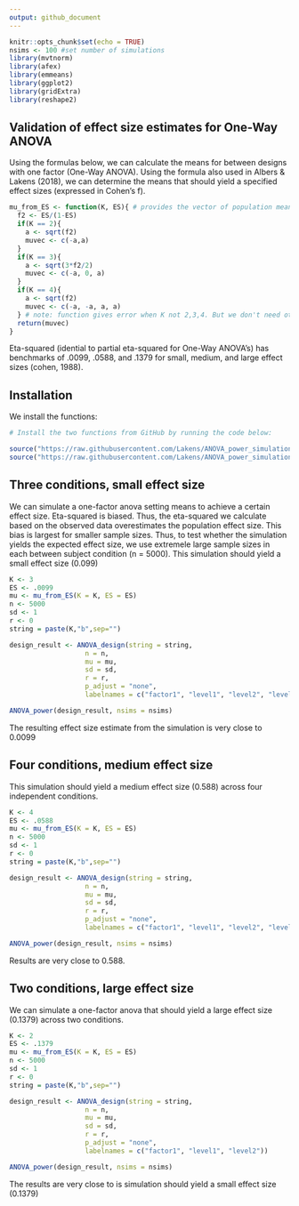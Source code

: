 ```yaml
---
output: github_document
---
```


```r
knitr::opts_chunk$set(echo = TRUE)
nsims <- 100 #set number of simulations
library(mvtnorm)
library(afex)
library(emmeans)
library(ggplot2)
library(gridExtra)
library(reshape2)

```

## Validation of effect size estimates for One-Way ANOVA

Using the formulas below, we can calculate the means for between designs with one factor (One-Way ANOVA). Using the formula also used in Albers & Lakens (2018), we can determine the means that should yield a specified effect sizes (expressed in Cohen's f).

```r
mu_from_ES <- function(K, ES){ # provides the vector of population means for a given population ES and nr of groups
  f2 <- ES/(1-ES)
  if(K == 2){
    a <- sqrt(f2)
    muvec <- c(-a,a)
  }
  if(K == 3){
    a <- sqrt(3*f2/2)
    muvec <- c(-a, 0, a)
  }
  if(K == 4){
    a <- sqrt(f2)
    muvec <- c(-a, -a, a, a)
  } # note: function gives error when K not 2,3,4. But we don't need other K.
  return(muvec)
}

```

Eta-squared (idential to partial eta-squared for One-Way ANOVA's) has benchmarks of .0099, .0588, and .1379 for small, medium, and large effect sizes (cohen, 1988). 

## Installation

We install the functions:

```r
# Install the two functions from GitHub by running the code below:

source("https://raw.githubusercontent.com/Lakens/ANOVA_power_simulation/master/ANOVA_design.R")
source("https://raw.githubusercontent.com/Lakens/ANOVA_power_simulation/master/ANOVA_power.R")
```

## Three conditions, small effect size

We can simulate a one-factor anova setting means to achieve a certain effect size. Eta-squared is biased. Thus, the eta-squared we calculate based on the observed data overestimates the population effect size. This bias is largest for smaller sample sizes. Thus, to test whether the simulation yields the expected effect size, we use extremele large sample sizes in each between subject condition (n = 5000). This simulation should yield a small effect size (0.099)

```r
K <- 3
ES <- .0099
mu <- mu_from_ES(K = K, ES = ES)
n <- 5000
sd <- 1
r <- 0
string = paste(K,"b",sep="")
```

```r
design_result <- ANOVA_design(string = string,
                   n = n, 
                   mu = mu, 
                   sd = sd, 
                   r = r, 
                   p_adjust = "none",
                   labelnames = c("factor1", "level1", "level2", "level3"))

ANOVA_power(design_result, nsims = nsims)

```

The resulting effect size estimate from the simulation is very close to 0.0099

## Four conditions, medium effect size

This simulation should yield a medium effect size (0.588) across four independent conditions.

```r
K <- 4
ES <- .0588
mu <- mu_from_ES(K = K, ES = ES)
n <- 5000
sd <- 1
r <- 0
string = paste(K,"b",sep="")
```



```r
design_result <- ANOVA_design(string = string,
                   n = n, 
                   mu = mu, 
                   sd = sd, 
                   r = r, 
                   p_adjust = "none",
                   labelnames = c("factor1", "level1", "level2", "level3", "level4"))

ANOVA_power(design_result, nsims = nsims)

```

Results are very close to 0.588. 

## Two conditions, large effect size

We can simulate a one-factor anova that should yield a large effect size (0.1379) across two conditions. 

```r
K <- 2
ES <- .1379
mu <- mu_from_ES(K = K, ES = ES)
n <- 5000
sd <- 1
r <- 0
string = paste(K,"b",sep="")
```

```r
design_result <- ANOVA_design(string = string,
                   n = n, 
                   mu = mu, 
                   sd = sd, 
                   r = r, 
                   p_adjust = "none",
                   labelnames = c("factor1", "level1", "level2"))

ANOVA_power(design_result, nsims = nsims)

```

The results are very close to is simulation should yield a small effect size (0.1379)
